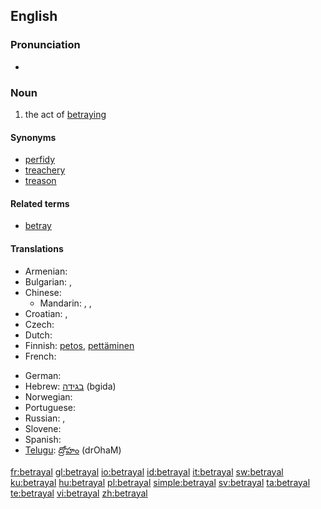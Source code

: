 ==English==

===Pronunciation===
* {{rhymes|eɪəl}}

===Noun===
{{en-noun}}

# the act of [[betray]]ing

====Synonyms====
* [[perfidy]]
* [[treachery]]
* [[treason]]

====Related terms====
* [[betray]]

====Translations====
{{trans-top|act of betraying}}
* Armenian: {{t-|hy|դավաճանություն|tr=davač̣anut'yun|sc=Armn|xs=Armenian}}
* Bulgarian: {{t|bg|измяна|f|sc=Cyrl}},  {{t|bg|предателство|n|sc=Cyrl}}
* Chinese:
** Mandarin: {{t|zh|背叛|tr=bèipàn|sc=Hani}}, {{t|zh|出賣|sc=Hani}}, {{t|zh|出卖|tr=chūmài|sc=Hani}}
* Croatian: {{t|hr|izdaja|f|alt=ȉzdaja}}, {{t|hr|izdajstvo|n|alt=ìzdājstvo}}
* Czech: {{t-|cs|zrada|f}}
* Dutch: {{t+|nl|verraad|n}}
* Finnish: [[petos]], [[pettäminen]]
* French: {{t+|fr|trahison|m}}
{{trans-mid}}
* German: {{t+|de|Verrat|m}}
* Hebrew: [[בגידה]] (bgida) {{f}}
* Norwegian: {{t|no|forræderi|n}}
* Portuguese: {{t+|pt|traição|f}}
* Russian: {{t|ru|измена|f|tr=izm'éna|sc=Cyrl}}, {{t|ru|предательство|n|tr=pr'edát'el'stvo|sc=Cyrl}}
* Slovene: {{t+|sl|izdaja|f}}
* Spanish: {{t+|es|traición}}
* [[Telugu]]: [[ద్రోహం]] (drOhaM)
{{trans-bottom}}

[[fr:betrayal]]
[[gl:betrayal]]
[[io:betrayal]]
[[id:betrayal]]
[[it:betrayal]]
[[sw:betrayal]]
[[ku:betrayal]]
[[hu:betrayal]]
[[pl:betrayal]]
[[simple:betrayal]]
[[sv:betrayal]]
[[ta:betrayal]]
[[te:betrayal]]
[[vi:betrayal]]
[[zh:betrayal]]